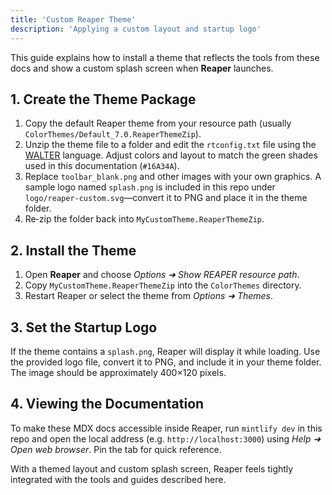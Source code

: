 ```yaml
---
title: 'Custom Reaper Theme'
description: 'Applying a custom layout and startup logo'
---
```


This guide explains how to install a theme that reflects the tools from these docs and show a custom splash screen when **Reaper** launches.

## 1. Create the Theme Package

1. Copy the default Reaper theme from your resource path (usually `ColorThemes/Default_7.0.ReaperThemeZip`).
2. Unzip the theme file to a folder and edit the `rtconfig.txt` file using the [WALTER](https://www.reaper.fm/sdk/walter/walter.php) language. Adjust colors and layout to match the green shades used in this documentation (`#16A34A`).
3. Replace `toolbar_blank.png` and other images with your own graphics. A sample logo named `splash.png` is included in this repo under `logo/reaper-custom.svg`—convert it to PNG and place it in the theme folder.
4. Re‑zip the folder back into `MyCustomTheme.ReaperThemeZip`.

## 2. Install the Theme

1. Open **Reaper** and choose *Options ➜ Show REAPER resource path*.
2. Copy `MyCustomTheme.ReaperThemeZip` into the `ColorThemes` directory.
3. Restart Reaper or select the theme from *Options ➜ Themes*.

## 3. Set the Startup Logo

If the theme contains a `splash.png`, Reaper will display it while loading. Use the provided logo file, convert it to PNG, and include it in your theme folder. The image should be approximately 400×120 pixels.

## 4. Viewing the Documentation

To make these MDX docs accessible inside Reaper, run `mintlify dev` in this repo and open the local address (e.g. `http://localhost:3000`) using *Help ➜ Open web browser*. Pin the tab for quick reference.

With a themed layout and custom splash screen, Reaper feels tightly integrated with the tools and guides described here.
